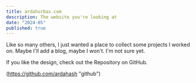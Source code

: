```yaml
---
title: ardahurbas.com
description: The website you're looking at
date: "2024-05"
published: true
---
```



Like so many others, I just wanted a place to collect some projects I worked on. Maybe I'll add a blog, maybe I won't. I'm not sure yet.

If you like the design, check out the Repository on GitHub.

(https://github.com/ardahash "github")